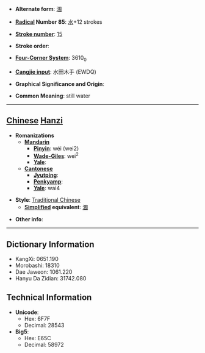 * '''Alternate form''': [[涠]]

* '''[[Wiktionary:Chinese radical index| Radical]] Number 85''': [[Wiktionary:Chinese radical index 水|水]]+12 strokes

* '''[[Wiktionary:Chinese total strokes index|Stroke number]]''': [[Wiktionary:Chinese total strokes index 15|15]]

* '''Stroke order''': 

* '''[[Wiktionary:Chinese four corner index|Four-Corner System]]''': 3610<sub>0</sub>

* '''[[Wiktionary:Chinese Cangjie index|Cangjie input]]''': 水田木手 (EWDQ)

* '''Graphical Significance and Origin''': 

* '''Common Meaning''': still water

----

== [[Chinese]] [[Hanzi]] ==

* '''Romanizations'''
** '''[[Mandarin]]'''
*** '''[[Pinyin]]''': wéi (wei2)
*** '''[[Wade-Giles]]''': wei<sup>2</sup>
*** '''[[Yale]]''': 
** '''[[Cantonese]]'''
*** '''[[Jyutping]]''':
*** '''[[Penkyamp]]''': 
*** '''[[Yale]]''': wai4

* '''Style''': [[Traditional Chinese]] 
** '''[[Simplified Chinese|Simplified]] equivalent''': [[涠]]

* '''Other info''': 

----

== Dictionary Information ==

* KangXi: 0651.190
* Morobashi: 18310
* Dae Jaweon: 1061.220
* Hanyu Da Zidian: 31742.080

== Technical Information ==

* '''Unicode''':
** Hex: 6F7F
** Decimal: 28543
* '''Big5''':
** Hex: E65C
** Decimal: 58972